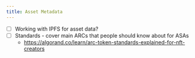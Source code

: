 ```yaml
---
title: Asset Metadata
---
```



- [ ] Working with IPFS for asset data?
- [ ] Standards - cover main ARCs that people should know about for ASAs
    - https://algorand.co/learn/arc-token-standards-explained-for-nft-creators
    